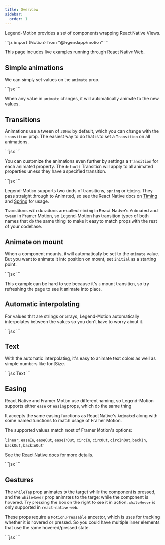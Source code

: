 ```yaml
---
title: Overview
sidebar:
  order: 1
---
```


Legend-Motion provides a set of components wrapping React Native Views.

<div className="max-w-lg">
  ```js import {Motion} from "@legendapp/motion" ```
</div>

This page includes live examples running through React Native Web.

## Simple animations

We can simply set values on the `animate` prop.

<Example name="Simple">
  ```jsx
  <Motion.View
    animate={{
      x: value * 100,
    }}
  />
  ```
</Example>

When any value in `animate` changes, it will automatically animate to the new values.

## Transitions

Animations use a tween of `300ms` by default, which you can change with the `transition` prop. The easiest way to do that is to set a `Transition` on all animations.

<Example name="TransitionBasic">
  ```jsx
  <Motion.View
    animate={{
      x: value * 100,
    }}
    transition={{
      type: "spring",
      damping: 20,
      stiffness: 400,
    }}
  />
  ```
</Example>

You can customize the animations even further by settings a `Transition` for each animated property. The `default` Transition will apply to all animated properties unless they have a specified transition.

<Example name="TransitionProperties">
  ```jsx
  <Motion.View
    animate={{
      x: value * 100,
      opacity: value ? 1 : 0.2,
      scale: value ? 1 : 0.5,
    }}
    transition={{
      default: {
        type: "spring",
        damping: 20,
        stiffness: 300,
      },
      x: {
        type: "spring",
        damping: 20,
        stiffness: 1000,
      },
      opacity: {
        type: "tween",
        duration: 1000,
      },
    }}
  />
  ```
</Example>

Legend-Motion supports two kinds of transitions, `spring` or `timing`. They pass straight through to Animated, so see the React Native docs on [Timing](https://reactnative.dev/docs/animated#timing) and [Spring](https://reactnative.dev/docs/animated#spring) for usage.

Transitions with durations are called `timing` in React Native's Animated and `tween` in Framer Motion, so Legend-Motion has transition types of both names that do the same thing, to make it easy to match props with the rest of your codebase.

## Animate on mount

When a component mounts, it will automatically be set to the `animate` value. But you want to animate it into position on mount, set `initial` as a starting point.

<Example name="Initial">
  ```jsx
  <Motion.View initial={{ x: 0 }} animate={{ x: 100 }} />
  ```
</Example>

This example can be hard to see because it's a mount transition, so try refreshing the page to see it animate into place.

## Automatic interpolating

For values that are strings or arrays, Legend-Motion automatically interpolates between the values so you don't have to worry about it.

<Example name="TransitionColor">
  ```jsx
  <Motion.View
    animate={{
      backgroundColor: value ? "#F81FEC" : "#59B0F8",
    }}
  />
  ```
</Example>

## Text

With the automatic interpolating, it's easy to animate text colors as well as simple numbers like fontSize.

<Example name="TransitionText">
  ```jsx
  <Motion.Text
    animate={{
      color: value ? "#F81FEC" : "#59B0F8",
      fontSize: value ? 48 : 24,
    }}
  >
    Text
  </Motion.Text>
  ```
</Example>

## Easing

React Native and Framer Motion use different naming, so Legend-Motion supports either `ease` or `easing` props, which do the same thing.

It accepts the same easing functions as React Native's `Animated` along with some named functions to match usage of Framer Motion.

The supported values match most of Framer Motion's options:

`linear`, `easeIn`, `easeOut`, `easeInOut`, `circIn`, `circOut`, `circInOut`, `backIn`, `backOut`, `backInOut'`

See the [React Native docs](https://reactnative.dev/docs/easing) for more details.

<Example name="Easing">
  ```jsx
  <Motion.View
    animate={{ x: value * 100 }}
    transition={{
      type: "timing",
      duration: 300,
      easing: "linear",
    }}
  />
  <Motion.View
    animate={{ x: value * 100 }}
    transition={{
      type: "timing",
      duration: 300,
      easing: Easing.easing,
    }}
  />
  ```
</Example>

## Gestures

The `whileTap` prop animates to the target while the component is pressed, and the `whileHover` prop animates to the target while the component is hovered. Try pressing the box on the right to see it in action. `whileHover` is only supported in `react-native-web`.

These props require a `Motion.Pressable` ancestor, which is uses for tracking whether it is hovered or pressed. So you could have multiple inner elements that use the same hovered/pressed state.

<Example name="WhileTap">
  ```jsx
  <Motion.Pressable>
    <Motion.View
      whileHover={{ scale: 1.2 }}
      whileTap={{ y: 20 }}
      transition={{
        type: "spring",
        damping: 20,
        stiffness: 300,
      }}
    />
  </Motion.Pressable>
  ```
</Example>
